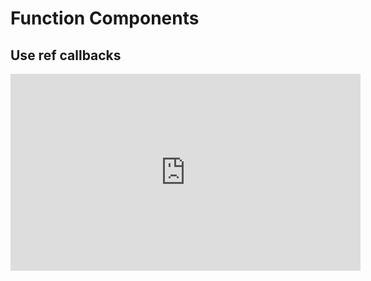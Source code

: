 
<Head>
  <title>Learn React | Function Components > Use ref callbacks</title>
</Head>

# Function Components

## Use ref callbacks

<iframe
  width="560"
  height="315"
  src="https://www.youtube.com/embed/mfv6Bse2Egg"
  frameborder="0"
  allow="autoplay; encrypted-media"
  allowfullscreen
></iframe>
<Index />
